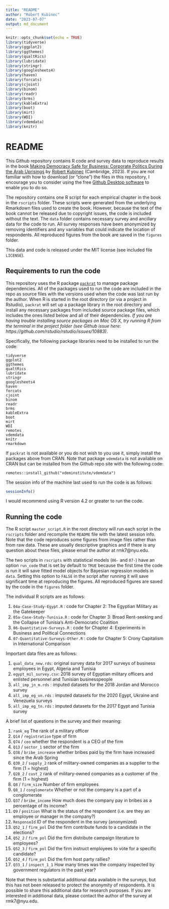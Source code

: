 ```yaml
---
title: "README"
author: "Robert Kubinec"
date: "2023-07-07"
output: md_document
---
```


```r
knitr::opts_chunk$set(echo = TRUE)
library(tidyverse)
library(ggplot2)
library(ggthemes)
library(qualtRics)
library(lubridate)
library(stringr)
library(googlesheets4)
library(haven)
library(forcats)
library(cjoint)
library(binom)
library(readr)
library(brms)
library(kableExtra)
library(boot)
library(mirt)
library(WDI)
library(vdemdata)
library(knitr)
```



# README

This Github repository contains R code and survey data to reproduce results in the book [Making Democracy Safe for Business: Corporate Politics During the Arab Uprisings](https://www.cambridge.org/gb/universitypress/subjects/politics-international-relations/political-economy/making-democracy-safe-business-corporate-politics-during-arab-uprisings?format=HB) by [Robert Kubinec](https://www.robertkubinec.com) (Cambridge, 2023). If you are not familiar with how to download (or "clone") the files in this repository, I encourage you to consider using the free [Github Desktop software](https://desktop.github.com/) to enable you to do so. 

The repository contains one R script for each empirical chapter in the book in the `rscripts` folder. These scripts were generated from the underlying Rmarkdown files used to create the book. However, because the text of the book cannot be released due to copyright issues, the code is included without the text. The `data` folder contains necessary survey and ancillary data for the code to run. All survey responses have been anonymized by removing identifiers and any variables that could indicate the location of respondents. All reproduced figures from the book are saved in the `figures` folder. 

This data and code is released under the MIT license (see included file `LICENSE`).

## Requirements to run the code

This repository uses the R package [`packrat`](https://rstudio.github.io/packrat/walkthrough.html) to manage package dependencies. All of the packages used to run the code are included in the repo as source files with the versions used when the code was last run by the author. When R is started in the root directory (or via a project in Rstudio), `packrat` will set up a package library in the root directory and install any necessary packages from included source package files, which includes the ones listed below and all of their dependencies. *If you are having trouble installing source packages on Mac OS X, try running R from the terminal in the project folder (see Github issue here: https://github.com/rstudio/rstudio/issues/10883)*.

Specifically, the following package libraries need to be installed to run the code:

```
tidyverse
ggplot2
ggthemes
qualtRics
lubridate
stringr
googlesheets4
haven
forcats
cjoint
binom
readr
brms
kableExtra
boot
mirt
WDI
remotes
vdemdata
knitr
rmarkdown
```

If `packrat` is not available or you do not wish to you use it, simply install the packages above from CRAN. Note that package `vdemdata` is not available on CRAN but can be installed from the Github repo site with the following code:

```
remotes::install_github("vdeminstitute/vdemdata")
```

The session info of the machine last used to run the code is as follows:

```r
sessionInfo()
```

I would recommend using R version 4.2 or greater to run the code.


## Running the code

The R script `master_script.R` in the root directory will run each script in the `rscripts` folder and recompile the `README` file with the latest session info. Note that the code reproduces some figures from image files rather than from raw data. These are usually descriptive graphics and if there is any question about these files, please email the author at rmk7@nyu.edu. 

The two scripts in `rscripts` with statistical models (`06-` and `07-`) have an option `run_code` that is set by default to `TRUE` because the first time the code is run it will save fitted model objects for Bayesian regression models in `data`. Setting this option to `FALSE` in the script after running it will save significant time at reproducing the figures. All reproduced figures are saved by the code in the `figures` folder.

The individual R scripts are as follows:

1. `04a-Case-Study-Egypt.R` : code for Chapter 2: The Egyptian Military as the Gatekeeper
2. `05a-Case-Study-Tunisia.R` : code for Chapter 3: Broad Rent-seeking and the Collapse of Tunisia's Anti-Democratic Coalition
3. `06-Quantitative-Surveys.R` : code for Chapter 4: Experiments in Business and Political Connections
4. `07-Quantitative-Surveys-Other.R` : code for Chapter 5: Crony Capitalism in International Comparison

Important data files are as follows:

1. `qual_data_new.rds`: original survey data for 2017 surveys of business employees in Egypt, Algeria and Tunisia
2. `egypt_mil_survey.csv`: 2018 survey of Egyptian military officers and enlisted personnel and Tunisian businesspeople
3. `all_imp_jn_m.rds` : imputed datasets for the 2018 Jordan and Morocco survey
4. `all_imp_eg_vn.rds` : imputed datasets for the 2020 Egypt, Ukraine and Venezuela surveys
5. `all_imp_eg_tn.rds` : imputed datasets for the 2017 Egypt and Tunisia survey

A brief list of questions in the survey and their meaning:

1. `rank_eg` The rank of a military officer
2. `Q14` / `registration` type of firm 
3. `Q74` / `ceo` whether the respondent is a CEO of the firm
4. `Q13` / `sector_1` sector of the firm
5. `Q38` / `bribe_increase` whether bribes paid by the firm have increased since the Arab Spring
6. `Q30_2` / `supply_2` rank of military-owned companies as a supplier to the firm (1 = highest)
7. `Q28_2` / `cust_2` rank of military-owned companies as a customer of the firm (1 = highest)
8. `Q8` / `firm_size` Number of firm employees
9. `Q8_1` / `conglomerate` Whether or not the company is a part of a conglomerate
10. `Q37` / `bribe_income` How much does the company pay in bribes as a percentage of its income?
11. `Q9` / `position` What is the status of the respondent (i.e. are they an employee or manager in the company?)
12. `ResponseId` ID of the respondent in the survey (anonymized)
13. `Q52_1` / `firm_pol` Did the firm contribute funds to a candidate in the elections?
14. `Q52_2` / `firm_pol` Did the firm distribute campaign literature to employees?
15. `Q52_3` / `firm_pol` Did the firm instruct employees to vote for a specific candidate?
16. `Q52_4` / `firm_pol` Did the firm host party rallies?
17. `Q33_1` / `inspect_1_1` How many times was the company inspected by government regulators in the past year?

Note that there is substantial additional data available in the surveys, but this has not been released to protect the anonymity of respondents. It is possible to share this additional data for research purposes. If you are interested in additional data, please contact the author of the survey at rmk7@nyu.edu. 